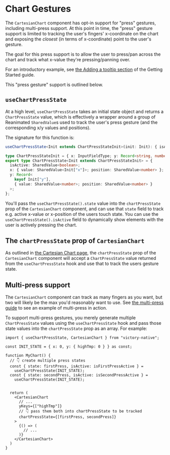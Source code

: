 
# Chart Gestures

The `CartesianChart` component has opt-in support for "press" gestures, including multi-press support. At this point in time, the "press" gesture support is limited to tracking the user's fingers' x-coordinate on the chart and exposing the _closest_ (in terms of x-coordinate) point to the user's gesture.

The goal for this press support is to allow the user to press/pan across the chart and track what x-value they're pressing/panning over.

<div className="flex justify-center mb-10">
  <div className="rounded-md overflow-hidden border shadow">
    <ReactPlayer
      width={350}
      height={(1096 / 764) * 350}
      playing={true}
      loop={true}
      controls={true}
      url={stocksMp4}
    />
  </div>
</div>

For an introductory example, see [the Adding a tooltip section](../getting-started.mdx#adding-a-tooltip) of the Getting Started guide.

This "press gesture" support is outlined below.

## `useChartPressState`

At a high level, `useChartPressState` takes an initial state object and returns a `ChartPressState` value, which is effectively a wrapper around a group of Reanimated `SharedValue`s used to track the user's press gesture (and the corresponding x/y values and positions).

The signature for this function is:

```ts
useChartPressState<Init extends ChartPressStateInit>(init: Init): { isActive: boolean; state: ChartPressState<Init> }

type ChartPressStateInit = { x: InputFieldType; y: Record<string, number> };
export type ChartPressState<Init extends ChartPressStateInit> = {
  isActive: SharedValue<boolean>;
  x: { value: SharedValue<Init["x"]>; position: SharedValue<number> };
  y: Record<
    keyof Init["y"],
    { value: SharedValue<number>; position: SharedValue<number> }
  >;
};
```

You'll pass the `useChartPressState().state` value into the `chartPressState` prop of the `CartesianChart` component, and can use that `state` field to track e.g. active x-value or x-position of the users touch state. You can use the `useChartPressState().isActive` field to dynamically show elements with the user is actively pressing the chart.

## The `chartPressState` prop of `CartesianChart`

As outlined in [the Cartesian Chart page](./cartesian-chart.md#chartpressstate), the `chartPressState` prop of the `CartesianChart` component will accept a `ChartPressState` value returned from the `useChartPressState` hook and use that to track the users gesture state.

## Multi-press support

The `CartesianChart` component can track as many fingers as you want, but two will likely be the max you'd reasonably want to use. See [the multi-press guide](./guides/multi-press.md) to see an example of multi-press in action.

To support multi-press gestures, you merely generate multiple `ChartPressState` values using the `useChartPressState` hook and pass those state values into the `chartPressState` prop as an array. For example:

```tsx
import { useChartPressState, CartesianChart } from "victory-native";

const INIT_STATE = { x: 0, y: { highTmp: 0 } } as const;

function MyChart() {
  // 👇 create multiple press states
  const { state: firstPress, isActive: isFirstPressActive } =
    useChartPressState(INIT_STATE);
  const { state: secondPress, isActive: isSecondPressActive } =
    useChartPressState(INIT_STATE);


  return (
    <CartesianChart
      // ...
      yKeys={["highTmp"]}
      // 👇 pass them both into chartPressState to be tracked
      chartPressState={[firstPress, secondPress]}
    >
      {() => (
        // ...
      )}
    </CartesianChart>
  )
}
```
